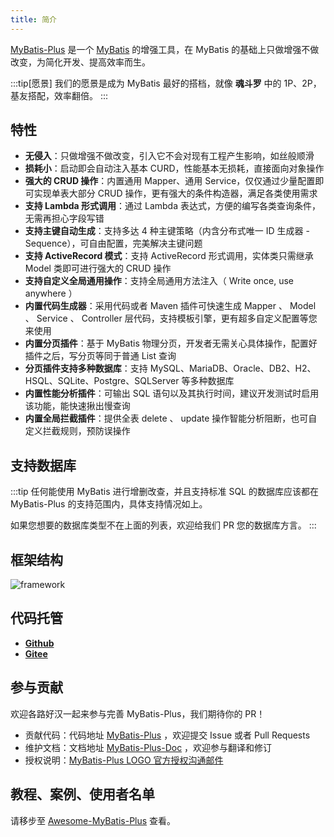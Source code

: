 ```yaml
---
title: 简介
---
```



[MyBatis-Plus](https://github.com/baomidou/mybatis-plus) 是一个 [MyBatis](https://www.mybatis.org/mybatis-3/) 的增强工具，在 MyBatis 的基础上只做增强不做改变，为简化开发、提高效率而生。

:::tip[愿景]
我们的愿景是成为 MyBatis 最好的搭档，就像 **魂斗罗** 中的 1P、2P，基友搭配，效率翻倍。
:::

<Partner />

## 特性

- **无侵入**：只做增强不做改变，引入它不会对现有工程产生影响，如丝般顺滑
- **损耗小**：启动即会自动注入基本 CURD，性能基本无损耗，直接面向对象操作
- **强大的 CRUD 操作**：内置通用 Mapper、通用 Service，仅仅通过少量配置即可实现单表大部分 CRUD 操作，更有强大的条件构造器，满足各类使用需求
- **支持 Lambda 形式调用**：通过 Lambda 表达式，方便的编写各类查询条件，无需再担心字段写错
- **支持主键自动生成**：支持多达 4 种主键策略（内含分布式唯一 ID 生成器 - Sequence），可自由配置，完美解决主键问题
- **支持 ActiveRecord 模式**：支持 ActiveRecord 形式调用，实体类只需继承 Model 类即可进行强大的 CRUD 操作
- **支持自定义全局通用操作**：支持全局通用方法注入（ Write once, use anywhere ）
- **内置代码生成器**：采用代码或者 Maven 插件可快速生成 Mapper 、 Model 、 Service 、 Controller 层代码，支持模板引擎，更有超多自定义配置等您来使用
- **内置分页插件**：基于 MyBatis 物理分页，开发者无需关心具体操作，配置好插件之后，写分页等同于普通 List 查询
- **分页插件支持多种数据库**：支持 MySQL、MariaDB、Oracle、DB2、H2、HSQL、SQLite、Postgre、SQLServer 等多种数据库
- **内置性能分析插件**：可输出 SQL 语句以及其执行时间，建议开发测试时启用该功能，能快速揪出慢查询
- **内置全局拦截插件**：提供全表 delete 、 update 操作智能分析阻断，也可自定义拦截规则，预防误操作

## 支持数据库

<SupportDb />

:::tip
任何能使用 MyBatis 进行增删改查，并且支持标准 SQL 的数据库应该都在 MyBatis-Plus 的支持范围内，具体支持情况如上。

如果您想要的数据库类型不在上面的列表，欢迎给我们 PR 您的数据库方言。
:::

## 框架结构

![framework](/images/content/mybatis-plus-framework.webp)

## 代码托管

- **[Github](https://github.com/baomidou/mybatis-plus)**
- **[Gitee](https://gitee.com/baomidou/mybatis-plus)**

## 参与贡献

欢迎各路好汉一起来参与完善 MyBatis-Plus，我们期待你的 PR！

- 贡献代码：代码地址 [MyBatis-Plus](https://github.com/baomidou/mybatis-plus) ，欢迎提交 Issue 或者 Pull Requests
- 维护文档：文档地址 [MyBatis-Plus-Doc](https://github.com/baomidou/mybatis-plus-doc) ，欢迎参与翻译和修订
- 授权说明：[MyBatis-Plus LOGO 官方授权沟通邮件](/document/logo-request.html)

## 教程、案例、使用者名单

请移步至 [Awesome-MyBatis-Plus](https://github.com/baomidou/awesome-mybatis-plus) 查看。
